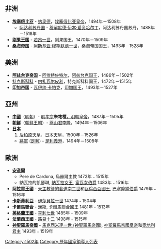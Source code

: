 {{YearTopicTOC|1502|国家领导人列表}}

== 非洲 ==
*'''[[埃塞俄比亚|埃塞俄比亚]]''' - [[纳奥德|纳奥德]]，[[埃塞俄比亚领袖列表|埃塞俄比亚皇帝]]，1494年－1508年
**[[阿达利苏丹国|阿达利苏丹国]] - [[穆罕默德·伊本·爱资哈尔丁|穆罕默德·伊本·爱资哈尔丁]]，阿达利苏丹国苏丹，1488年－1518年
*'''[[刚果王国|刚果王国]]''' - [[若昂一世_(刚果)|若昂一世]]，刚果国王，1470年－1509年
*'''[[桑海帝国|桑海帝国]]''' - [[阿斯基亚·穆罕默德一世|阿斯基亚·穆罕默德一世]]，桑海帝国国王，1493年－1528年

== 美洲 ==
*'''[[阿茲特克|阿兹台克帝国]]''' - [[阿维特佐特尔|阿维特佐特尔]]，[[阿茲特克|阿兹台克国王]]，1486年－1502年
*[[特克斯科科|特克斯科科]] - [[内扎瓦尔皮利|内扎瓦尔皮利]]，特克斯科科国王，1472年－1515年
*'''[[印加帝國|印加帝国]]''' - [[瓦伊纳·卡帕克|瓦伊纳·卡帕克]]，[[印加帝國|印加国王]]，1493年－1527年

== 亞州 ==
*'''[[中国|中國]]'''（[[明朝|明朝]]）- [[明孝宗|明孝宗]]'''朱祐樘'''[[明朝君主列表|，明朝皇帝]]，1487年－1505年
*'''[[朝鮮_(稱謂)|朝鮮]]'''（[[朝鮮王朝|朝鮮王朝]]）- [[燕山君|燕山君]][[燕山君|李隆]]，1494年－1506年
*'''[[日本|日本]]''' 
*#[[後柏原天皇|后柏原天皇]]，[[日本天皇列表|日本天皇]]，1500年－1526年
** [[將軍|將軍]] ([[足利幕府|足利]]) - [[足利義澄|足利義澄]]，1494年－1508年

== 歐洲 ==
*'''[[安道爾|安道爾]]''' 
**Pere de Cardona, 烏赫爾主教 1472年﹣1515年
**納瓦拉的凱瑟琳, [[納瓦拉君主|納瓦拉女王]], [[富瓦伯爵|富瓦女伯爵]] 1483年﹣1516年
*'''[[阿拉貢王國|阿拉貢王國]]''' - [[斐迪南二世_(阿拉貢)|天主教徒的斐迪南二世]]和[[瓦倫西亞君主列表|瓦倫西亞國王]], [[巴塞隆納伯爵列表|巴塞隆納伯爵]] 1479年﹣1516年
*'''[[卡斯蒂利亞|卡斯蒂利亞]]''' - [[伊莎貝拉一世|伊莎貝拉一世]] 1474年﹣1504年
*'''[[卡爾馬聯合|卡爾馬聯合]]''' - [[漢斯_(丹麥)|漢斯]], [[丹麥君主列表|卡爾馬聯合國王]] 1481年﹣1513年
*'''[[英格蘭王國|英格蘭王國]]''' - [[亨利七世|亨利七世]] 1485年﹣1509年
*'''[[法蘭西王國|法蘭西王國]]''' - [[路易十二|路易十二]] 1498年﹣1515年
*'''[[神聖羅馬帝國|神聖羅馬帝國]]''' - [[馬克西米連一世_(神聖羅馬帝國)|馬克西米連一世 (神聖羅馬帝國)]], [[神聖羅馬帝國皇帝列表|神聖羅馬帝國皇帝]]和[[奧地利統治者列表|奧地利君主]] 1493年﹣1519年

[[Category:1502年|Category:1502年]]
[[Category:歷年國家領導人列表|Category:歷年國家領導人列表]]
